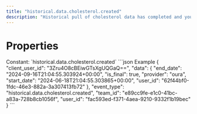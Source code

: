 ```yaml
---
title: "historical.data.cholesterol.created"
description: "Historical pull of cholesterol data has completed and you can now pull data for this resource."
---
```

# Properties
<ResponseField name="event_type" type="const string" required="true">
Constant: `historical.data.cholesterol.created`
</ResponseField>
<ResponseField name="team_id" type="string" required="true">
</ResponseField>
<ResponseField name="user_id" type="string" required="true">
</ResponseField>
<ResponseField name="client_user_id" type="string" required="true">
</ResponseField>
<ResponseField name="data" type="HistoricalDataCreated" required="true">
<Expandable title="HistoricalDataCreated" defaultOpen="true">
<ResponseField name="user_id" type="string" required="true">
</ResponseField>
<ResponseField name="start_date" type="string" required="true">
</ResponseField>
<ResponseField name="end_date" type="string" required="true">
</ResponseField>
<ResponseField name="is_final" type="boolean" required="true">
</ResponseField>
<ResponseField name="provider" type="string" required="true">
</ResponseField>
</Expandable>
</ResponseField>
<ResponseExample>
```json Example
{
  "client_user_id": "3Zru4O8cBEiwGTsXgUQGaQ==",
  "data": {
    "end_date": "2024-09-16T21:04:55.303924+00:00",
    "is_final": true,
    "provider": "oura",
    "start_date": "2024-06-18T21:04:55.303865+00:00",
    "user_id": "62f44bf0-1fdc-46e3-882a-3a307413fb72"
  },
  "event_type": "historical.data.cholesterol.created",
  "team_id": "e89cc9fe-e1c0-41bc-a83a-728b8cb1056f",
  "user_id": "fac593ed-f371-4aea-9210-9332f1b19bec"
}
```
</ResponseExample>

